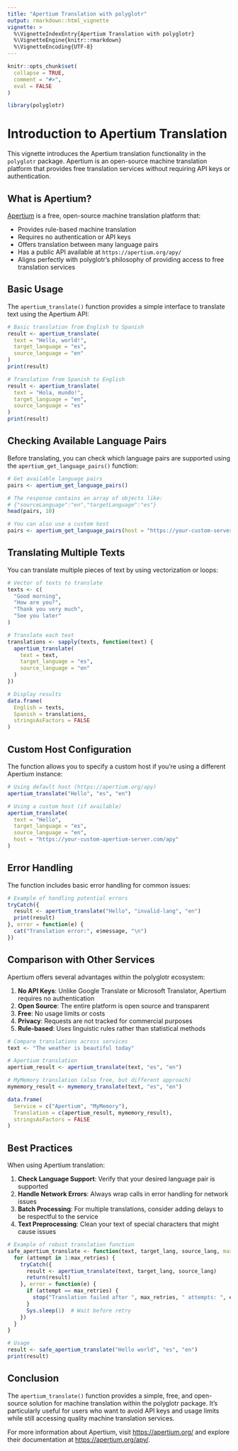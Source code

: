 ```yaml
---
title: "Apertium Translation with polyglotr"
output: rmarkdown::html_vignette
vignette: >
  %\VignetteIndexEntry{Apertium Translation with polyglotr}
  %\VignetteEngine{knitr::rmarkdown}
  %\VignetteEncoding{UTF-8}
---
```


```r
knitr::opts_chunk$set(
  collapse = TRUE,
  comment = "#>",
  eval = FALSE
)
```

```r
library(polyglotr)
```

# Introduction to Apertium Translation

This vignette introduces the Apertium translation functionality in the `polyglotr` package. Apertium is an open-source machine translation platform that provides free translation services without requiring API keys or authentication.

## What is Apertium?

[Apertium](https://apertium.org/) is a free, open-source machine translation platform that:

- Provides rule-based machine translation
- Requires no authentication or API keys
- Offers translation between many language pairs
- Has a public API available at `https://apertium.org/apy/`
- Aligns perfectly with polyglotr's philosophy of providing access to free translation services

## Basic Usage

The `apertium_translate()` function provides a simple interface to translate text using the Apertium API:

```r
# Basic translation from English to Spanish
result <- apertium_translate(
  text = "Hello, world!", 
  target_language = "es", 
  source_language = "en"
)
print(result)

# Translation from Spanish to English
result <- apertium_translate(
  text = "Hola, mundo!", 
  target_language = "en", 
  source_language = "es"
)
print(result)
```

## Checking Available Language Pairs

Before translating, you can check which language pairs are supported using the `apertium_get_language_pairs()` function:

```r
# Get available language pairs
pairs <- apertium_get_language_pairs()

# The response contains an array of objects like:
# {"sourceLanguage":"en","targetLanguage":"es"}
head(pairs, 10)

# You can also use a custom host
pairs <- apertium_get_language_pairs(host = "https://your-custom-server.com/apy")
```

## Translating Multiple Texts

You can translate multiple pieces of text by using vectorization or loops:

```r
# Vector of texts to translate
texts <- c(
  "Good morning", 
  "How are you?", 
  "Thank you very much",
  "See you later"
)

# Translate each text
translations <- sapply(texts, function(text) {
  apertium_translate(
    text = text,
    target_language = "es",
    source_language = "en"
  )
})

# Display results
data.frame(
  English = texts,
  Spanish = translations,
  stringsAsFactors = FALSE
)
```

## Custom Host Configuration

The function allows you to specify a custom host if you're using a different Apertium instance:

```r
# Using default host (https://apertium.org/apy)
apertium_translate("Hello", "es", "en")

# Using a custom host (if available)
apertium_translate(
  text = "Hello", 
  target_language = "es", 
  source_language = "en",
  host = "https://your-custom-apertium-server.com/apy"
)
```

## Error Handling

The function includes basic error handling for common issues:

```r
# Example of handling potential errors
tryCatch({
  result <- apertium_translate("Hello", "invalid-lang", "en")
  print(result)
}, error = function(e) {
  cat("Translation error:", e$message, "\n")
})
```

## Comparison with Other Services

Apertium offers several advantages within the polyglotr ecosystem:

1. **No API Keys**: Unlike Google Translate or Microsoft Translator, Apertium requires no authentication
2. **Open Source**: The entire platform is open source and transparent
3. **Free**: No usage limits or costs
4. **Privacy**: Requests are not tracked for commercial purposes
5. **Rule-based**: Uses linguistic rules rather than statistical methods

```r
# Compare translations across services
text <- "The weather is beautiful today"

# Apertium translation
apertium_result <- apertium_translate(text, "es", "en")

# MyMemory translation (also free, but different approach)
mymemory_result <- mymemory_translate(text, "es", "en")

data.frame(
  Service = c("Apertium", "MyMemory"),
  Translation = c(apertium_result, mymemory_result),
  stringsAsFactors = FALSE
)
```

## Best Practices

When using Apertium translation:

1. **Check Language Support**: Verify that your desired language pair is supported
2. **Handle Network Errors**: Always wrap calls in error handling for network issues
3. **Batch Processing**: For multiple translations, consider adding delays to be respectful to the service
4. **Text Preprocessing**: Clean your text of special characters that might cause issues

```r
# Example of robust translation function
safe_apertium_translate <- function(text, target_lang, source_lang, max_retries = 3) {
  for (attempt in 1:max_retries) {
    tryCatch({
      result <- apertium_translate(text, target_lang, source_lang)
      return(result)
    }, error = function(e) {
      if (attempt == max_retries) {
        stop("Translation failed after ", max_retries, " attempts: ", e$message)
      }
      Sys.sleep(1)  # Wait before retry
    })
  }
}

# Usage
result <- safe_apertium_translate("Hello world", "es", "en")
print(result)
```

## Conclusion

The `apertium_translate()` function provides a simple, free, and open-source solution for machine translation within the polyglotr package. It's particularly useful for users who want to avoid API keys and usage limits while still accessing quality machine translation services.

For more information about Apertium, visit [https://apertium.org/](https://apertium.org/) and explore their documentation at [https://apertium.org/apy/](https://apertium.org/apy/).
